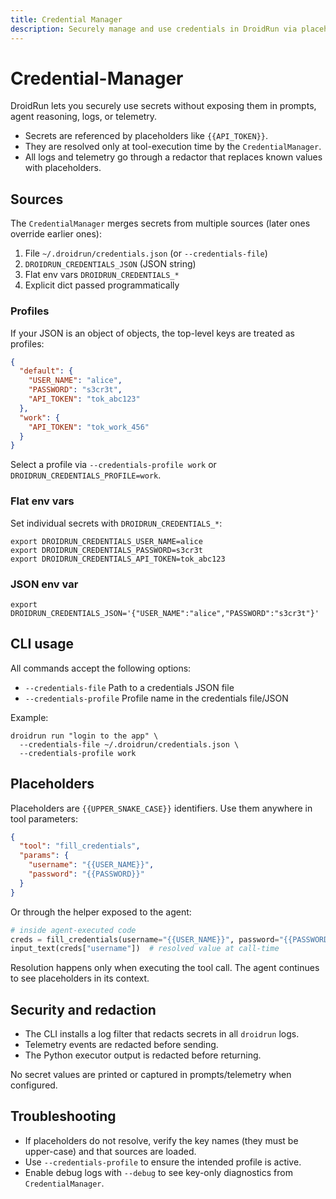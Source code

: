 ```yaml
---
title: Credential Manager
description: Securely manage and use credentials in DroidRun via placeholders, files, and environment variables.
---
```


# Credential-Manager

DroidRun lets you securely use secrets without exposing them in prompts, agent reasoning, logs, or telemetry.

- Secrets are referenced by placeholders like `{{API_TOKEN}}`.
- They are resolved only at tool-execution time by the `CredentialManager`.
- All logs and telemetry go through a redactor that replaces known values with placeholders.

## Sources

The `CredentialManager` merges secrets from multiple sources (later ones override earlier ones):

1. File `~/.droidrun/credentials.json` (or `--credentials-file`)
2. `DROIDRUN_CREDENTIALS_JSON` (JSON string)
3. Flat env vars `DROIDRUN_CREDENTIALS_*`
4. Explicit dict passed programmatically

### Profiles

If your JSON is an object of objects, the top-level keys are treated as profiles:

```json
{
  "default": {
    "USER_NAME": "alice",
    "PASSWORD": "s3cr3t",
    "API_TOKEN": "tok_abc123"
  },
  "work": {
    "API_TOKEN": "tok_work_456"
  }
}
```

Select a profile via `--credentials-profile work` or `DROIDRUN_CREDENTIALS_PROFILE=work`.

### Flat env vars

Set individual secrets with `DROIDRUN_CREDENTIALS_*`:

```
export DROIDRUN_CREDENTIALS_USER_NAME=alice
export DROIDRUN_CREDENTIALS_PASSWORD=s3cr3t
export DROIDRUN_CREDENTIALS_API_TOKEN=tok_abc123
```

### JSON env var

```
export DROIDRUN_CREDENTIALS_JSON='{"USER_NAME":"alice","PASSWORD":"s3cr3t"}'
```

## CLI usage

All commands accept the following options:

- `--credentials-file` Path to a credentials JSON file
- `--credentials-profile` Profile name in the credentials file/JSON

Example:

```
droidrun run "login to the app" \
  --credentials-file ~/.droidrun/credentials.json \
  --credentials-profile work
```

## Placeholders

Placeholders are `{{UPPER_SNAKE_CASE}}` identifiers. Use them anywhere in tool parameters:

```json
{
  "tool": "fill_credentials",
  "params": {
    "username": "{{USER_NAME}}",
    "password": "{{PASSWORD}}"
  }
}
```

Or through the helper exposed to the agent:

```python
# inside agent-executed code
creds = fill_credentials(username="{{USER_NAME}}", password="{{PASSWORD}}")
input_text(creds["username"])  # resolved value at call-time
```

Resolution happens only when executing the tool call. The agent continues to see placeholders in its context.

## Security and redaction

- The CLI installs a log filter that redacts secrets in all `droidrun` logs.
- Telemetry events are redacted before sending.
- The Python executor output is redacted before returning.

No secret values are printed or captured in prompts/telemetry when configured.

## Troubleshooting

- If placeholders do not resolve, verify the key names (they must be upper-case) and that sources are loaded.
- Use `--credentials-profile` to ensure the intended profile is active.
- Enable debug logs with `--debug` to see key-only diagnostics from `CredentialManager`.

